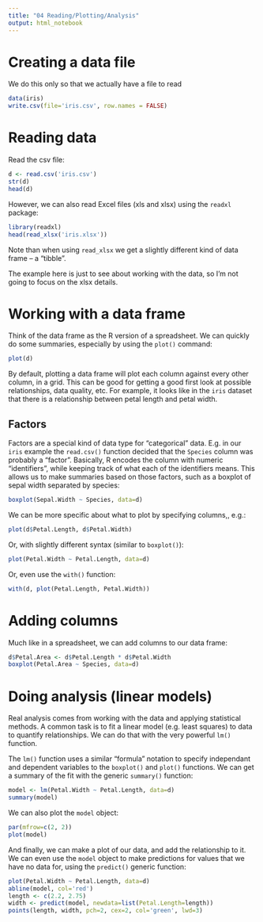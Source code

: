 ```yaml
---
title: "04 Reading/Plotting/Analysis"
output: html_notebook
---
```


# Creating a data file

We do this only so that we actually have a file to read

```r
data(iris)
write.csv(file='iris.csv', row.names = FALSE)
```


# Reading data

Read the csv file:

```r
d <- read.csv('iris.csv')
str(d)
head(d)
```

However, we can also read Excel files (xls and xlsx) using the `readxl` package:

```r
library(readxl)
head(read_xlsx('iris.xlsx'))
```
Note than when using `read_xlsx` we get a slightly different kind of data frame -- a "tibble".

The example here is just to see about working with the data, so I'm not going to focus on the xlsx details.

# Working with a data frame

Think of the data frame as the R version of a spreadsheet. We can quickly do some summaries, especially by using the `plot()` command:

```r
plot(d)
```

By default, plotting a data frame will plot each column against every other column, in a grid. This can be good for getting a good first look at possible relationships, data quality, etc. For example, it looks like in the `iris` dataset that there is a relationship between petal length and petal width.

## Factors

Factors are a special kind of data type for "categorical" data. E.g. in our `iris` example the `read.csv()` function decided that the `Species` column was probably a "factor". Basically, R encodes the column with numeric "identifiers", while keeping track of what each of the identifiers means. This allows us to make summaries based on those factors, such as a boxplot of sepal width separated by species:

```r
boxplot(Sepal.Width ~ Species, data=d)
```

We can be more specific about what to plot by specifying columns,, e.g.:

```r
plot(d$Petal.Length, d$Petal.Width)
```

Or, with slightly different syntax (similar to `boxplot()`):
```r
plot(Petal.Width ~ Petal.Length, data=d)
```

Or, even use the `with()` function:
```r
with(d, plot(Petal.Length, Petal.Width))
```

# Adding columns

Much like in a spreadsheet, we can add columns to our data frame:

```r
d$Petal.Area <- d$Petal.Length * d$Petal.Width
boxplot(Petal.Area ~ Species, data=d)
```

# Doing analysis (linear models)

Real analysis comes from working with the data and applying statistical methods. A common task is to fit a linear model (e.g. least squares) to data to quantify relationships. We can do that with the very powerful `lm()` function.

The `lm()` function uses a similar "formula" notation to specify independant and dependent variables to the `boxplot()` and `plot()` functions. We can get a summary of the fit with the generic `summary()` function:

```r
model <- lm(Petal.Width ~ Petal.Length, data=d)
summary(model)
```

We can also plot the `model` object:
```r
par(mfrow=c(2, 2))
plot(model)
```

And finally, we can make a plot of our data, and add the relationship to it. We can even use the `model` object to make predictions for values that we have no data for, using the `predict()` generic function:

```r
plot(Petal.Width ~ Petal.Length, data=d)
abline(model, col='red')
length <- c(2.2, 2.75)
width <- predict(model, newdata=list(Petal.Length=length))
points(length, width, pch=2, cex=2, col='green', lwd=3)
```

